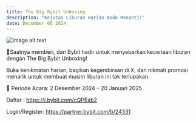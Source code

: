 ```yaml
---
title: The Big Bybit Unboxing
description: "Kejutan Liburan Harian Anda Menanti!"
date: December 06 2024
---
```




![Image alt text](/images/TBBU.jpg "Image Title")

🎄Saatnya memberi, dan Bybit hadir untuk menyebarkan keceriaan liburan dengan The Big Bybit Unboxing!

Buka kenikmatan harian, bagikan kegembiraan di X, dan nikmati promosi menarik untuk membuat musim liburan ini tak terlupakan.

📅 Periode Acara: 2 Desember 2024 – 20 Januari 2025

Daftar :
https://i.bybit.com/cQPEab2

Login/Register:
https://partner.bybit.com/b/24331
